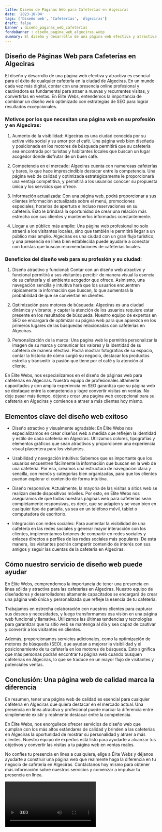 ```yaml
---
title: Diseño de Páginas Web para Cafeterías en Algeciras
date: '2023-10-04'
tags: ['Diseño web', 'Cafeterías', 'Algeciras']
draft: false
banner : diseño_paginas_web_cafeterías
fondoBanner : diseño_pagina_web_algeciras.webp
summary: El diseño y desarrollo de una página web efectiva y atractiva es esencial para el éxito de cualquier cafetería en la ciudad de Algeciras. En un mundo cada vez más digital, contar con una presencia online profesional y cautivadora es fundamental para atraer a nuevas y recurrentes visitas, y convertirlas en ventas. En Élite Webs, entendemos la importancia de combinar un diseño web optimizado con estrategias de SEO para lograr resultados excepcionales.
---
```


## Diseño de Páginas Web para Cafeterías en Algeciras

El diseño y desarrollo de una página web efectiva y atractiva es esencial para el éxito de cualquier cafetería en la ciudad de Algeciras. En un mundo cada vez más digital, contar con una presencia online profesional y cautivadora es fundamental para atraer a nuevas y recurrentes visitas, y convertirlas en ventas. En Élite Webs, entendemos la importancia de combinar un diseño web optimizado con estrategias de SEO para lograr resultados excepcionales.

### Motivos por los que necesitan una página web en su profesión y en Algeciras:

1. Aumento de la visibilidad: Algeciras es una ciudad conocida por su activa vida social y su amor por el café. Una página web bien diseñada y posicionada en los motores de búsqueda permitirá que su cafetería sea encontrada por turistas y habitantes locales que buscan un lugar acogedor donde disfrutar de un buen café.

2. Competencia en el mercado: Algeciras cuenta con numerosas cafeterías y bares, lo que hace imprescindible destacar entre la competencia. Una página web de calidad y optimizada estratégicamente le proporcionará una ventaja competitiva, y permitirá a los usuarios conocer su propuesta única y los servicios que ofrece.

3. Información actualizada: Con una página web, podrá proporcionar a sus clientes información actualizada sobre el menú, promociones especiales, horarios de apertura e incluso reservaciones en su cafetería. Esto le brindará la oportunidad de crear una relación más estrecha con sus clientes y mantenerlos informados constantemente.

4. Llegar a un público más amplio: Una página web profesional no solo atraerá a los visitantes locales, sino que también le permitirá llegar a un público más amplio. Algeciras es una ciudad con un gran flujo turístico, y una presencia en línea bien establecida puede ayudarle a conectar con turistas que buscan recomendaciones de cafeterías locales.

### Beneficios del diseño web para su profesión y su ciudad:

1. Diseño atractivo y funcional: Contar con un diseño web atractivo y funcional permitirá a sus visitantes percibir de manera visual la esencia de su cafetería y el ambiente acogedor que ofrece. Asimismo, una navegación sencilla y intuitiva hará que los usuarios encuentren rápidamente la información que buscan, lo que aumentará la probabilidad de que se conviertan en clientes.

2. Optimización para motores de búsqueda: Algeciras es una ciudad dinámica y vibrante, y captar la atención de los usuarios requiere estar presente en los resultados de búsqueda. Nuestro equipo de expertos en SEO se encargará de optimizar su página web para que aparezca en los primeros lugares de las búsquedas relacionadas con cafeterías en Algeciras.

3. Personalización de la marca: Una página web le permitirá personalizar la imagen de su marca y comunicar los valores y la identidad de su cafetería de manera efectiva. Podrá mostrar fotografías de su espacio, contar la historia de cómo surgió su negocio, destacar los productos estrella y transmitir la pasión que tiene por el café y la atención al cliente.

En Élite Webs, nos especializamos en el diseño de páginas web para cafeterías en Algeciras. Nuestro equipo de profesionales altamente capacitados y con amplia experiencia en SEO garantiza que su página web se destaque entre la competencia y logre convertir visitas en ventas. No deje pasar más tiempo, déjenos crear una página web excepcional para su cafetería en Algeciras y comience a atraer a más clientes hoy mismo.

<GifSeo />

<Cta />

## Elementos clave del diseño web exitoso

- Diseño atractivo y visualmente agradable: En Élite Webs nos especializamos en crear diseños web a medida que reflejen la identidad y estilo de cada cafetería en Algeciras. Utilizamos colores, tipografías y elementos gráficos que sean atractivos y proporcionen una experiencia visual placentera para los visitantes.

- Usabilidad y navegación intuitiva: Sabemos que es importante que los usuarios encuentren fácilmente la información que buscan en la web de una cafetería. Por eso, creamos una estructura de navegación clara y sencilla, con menús y categorías bien organizadas, para que los clientes puedan explorar el contenido de forma intuitiva.

- Diseño responsive: Actualmente, la mayoría de las visitas a sitios web se realizan desde dispositivos móviles. Por esto, en Élite Webs nos aseguramos de que todas nuestras páginas web para cafeterías sean completamente responsivas, es decir, que se adapten y se vean bien en cualquier tipo de pantalla, ya sea en un teléfono móvil, tablet o computadora de escritorio.

- Integración con redes sociales: Para aumentar la visibilidad de una cafetería en las redes sociales y generar mayor interacción con los clientes, implementamos botones de compartir en redes sociales y enlaces directos a perfiles de las redes sociales más populares. De esta manera, los visitantes podrán compartir contenido de interés con sus amigos y seguir las cuentas de la cafetería en Algeciras.

## Cómo nuestro servicio de diseño web puede ayudar

En Élite Webs, comprendemos la importancia de tener una presencia en línea sólida y atractiva para las cafeterías en Algeciras. Nuestro equipo de diseñadores y desarrolladores altamente capacitados se encargará de crear una página web única y personalizada que refleje la esencia de tu cafetería.

Trabajamos en estrecha colaboración con nuestros clientes para capturar sus deseos y necesidades, y luego transformamos esa visión en una página web funcional y llamativa. Utilizamos las últimas tendencias y tecnologías para garantizar que tu sitio web se mantenga al día y sea capaz de cautivar y convertir a los visitantes en clientes.

Además, proporcionamos servicios adicionales, como la optimización de motores de búsqueda (SEO), que ayudan a mejorar la visibilidad y el posicionamiento de tu cafetería en los motores de búsqueda. Esto significa que más personas podrán encontrar tu página web cuando busquen cafeterías en Algeciras, lo que se traduce en un mayor flujo de visitantes y potenciales ventas.

## Conclusión: Una página web de calidad marca la diferencia

En resumen, tener una página web de calidad es esencial para cualquier cafetería en Algeciras que quiera destacar en el mercado actual. Una presencia en línea atractiva y profesional puede marcar la diferencia entre simplemente existir y realmente destacar entre la competencia.

En Élite Webs, nos enorgullece ofrecer servicios de diseño web que cumplan con los más altos estándares de calidad y brinden a las cafeterías en Algeciras la oportunidad de mostrar su personalidad y atraer a más clientes. Nuestro equipo de expertos está listo para ayudarte a alcanzar tus objetivos y convertir las visitas a tu página web en ventas reales.

No confíes tu presencia en línea a cualquiera, elige a Élite Webs y déjanos ayudarte a construir una página web que realmente haga la diferencia en tu negocio de cafetería en Algeciras. Contáctanos hoy mismo para obtener más información sobre nuestros servicios y comenzar a impulsar tu presencia en línea.

<Video />

<CtaBot job='Cafeterías' city='Algeciras'/>

<Gmaps query='Algeciras+españa+maps' />
